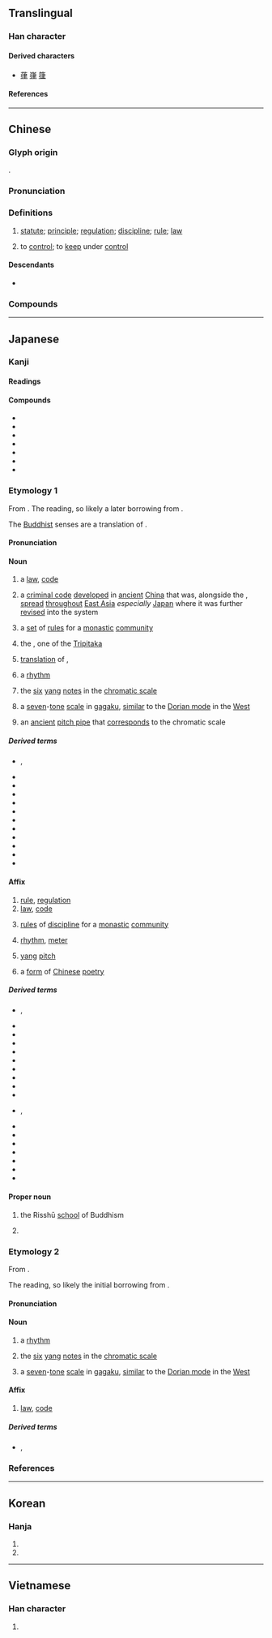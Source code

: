 {{character info}}
{{character info|0xf9d8}}
==Translingual==

===Han character===
{{Han char|rn=60|rad=彳|as=06|sn=9|four=25207|canj=HOLQ|ids=⿰彳聿}}

====Derived characters====
* [[葎]] [[嵂]] [[箻]]

====References====
{{Han ref|kx=0366.170|dkj=10097|dj=0687.110|hdz=20821.010|uh=5F8B|ud=24459|bh=ABDF|bd=43999}}
{{Han ref|uh=F9D8}}

----

==Chinese==
{{zh-forms}}

===Glyph origin===
{{Han etym}}
{{Han compound|彳|聿|c1=s|c2=p|ls=psc}}.

===Pronunciation===
{{zh-pron
|m=lǜ
|m-s=nu2
|dg=лү2
|c=leot6
|c-t=
|g=lit6
|h=pfs=li̍t;gd=lid6/lud6
|j=lyeh4
|mb=lṳ̆
|md=lŭk
|mn=lu̍t
|mn-t=lug8
|w=5liq
|x=li6
|mc=y
|oc=y
|cat=n,v
}}

===Definitions===
{{zh-hanzi}}

# [[statute]]; [[principle]]; [[regulation]]; [[discipline]]; [[rule]]; [[law]]
#: {{zh-x|法律|law}}
# to [[control]]; to [[keep]] under [[control]]

====Descendants====
{{CJKV||りつ|률|k2=율|luật}}

* {{desc|mnc|ᠯᡳᠣᡳ|bor=1}}

===Compounds===
{{zh-der|反律|律動|律己|律例|律令|律師|律詩|律條|旋律|卒律律|律賦|千篇一律|大清律|他律|律藏|嚴於律己|慣性定律|十二律|底特律|律尺|三一律|勃律|倍比定律|必律律|不律頭|心律不整|德律風|律科|律法|律曆志|律宗|律動教學|律動感|律切|律儀|平均律|庫侖定律|四分律|律度|光出律|如律令|定律|刑律|九章律|律呂正義|倍律|律律|不律|協律|因果律|律魁|七律|主旋律|心律|六律|乞留曲律|一律|五律|律呂|漫無紀律|法律漏洞|法律審|法律|戒律|排律|法律學|槓桿定律|本律|曲律|瀛奎律髓|概然律|查理定律|樂律|抱令守律|方頭不律|格律|矛盾律|析律貳端|玉律金科|挾書律|摩西律法|清規戒律|法律行為|析律舞文|時律|新律|排中律|歐姆定律|荊棘律|詞律|運動定律|詩律|黃金律|金科玉律|聲律|韻律操|結合律|竽律|菲律賓|鬱律|餘弦定律|耶律|虎克定律|韻律體操|音律|韻律|赤留出律|週期律|軍律|足律律|醫門法律|自律|紀律|讀律|節律|規律性|規律|赫柏定律|失律}}

----

==Japanese==

===Kanji===
{{ja-kanji|grade=6|rs=彳06}}

====Readings====
{{ja-readings
|goon=りち<りち
|kanon=りつ<りつ
|nanori=たかし, ただし, ただす, のり, ひろし, おさむ, りずむ, りつじ
}}

====Compounds====
{{der-top3|Compounds}}
* {{ja-r|律%管|りっ%かん}}
* {{ja-r|律%詩|りっ%し|ancient [[Chinese]] [[poetry]] [[verse]]}}
* {{ja-r|律%呂|りつ%りょ}}
* {{ja-r|律%令|りつ%りょう|historical [[legal code]] based on [[Confucianism]]}}
* {{ja-r|五%律|ご%りつ}}
* {{ja-r|排%律|はい%りつ}}
* {{ja-r|呂%律|ろ%れつ|[[articulation]]}}
{{der-bottom}}

===Etymology 1===
{{ja-kanjitab|りつ|yomi=kanon}}

From {{der|ja|ltc|sort=りつ|-}} {{ltc-l|律}}. The {{m|ja|漢音|tr=kan'on|lit=[[Han]] [[sound]]}} reading, so likely a later borrowing from {{cog|ltc|-}}.

The [[Buddhist]] senses are a translation of {{der|ja|sa|विनय|t=[[discipline]], [[guidance]], [[humility]]}}.

====Pronunciation====
{{ja-pron|y=ko|りつ|acc=1|acc_ref=DJR|a=ja-ritsu.ogg}}

====Noun====
{{ja-noun|りつ}}

# a [[law]], [[code]]
# {{lb|ja|sort=りつ|law|historical}} a [[criminal code]] [[develop]]ed in [[ancient]] [[China]] that was, alongside the {{m|ja|令|tr=ryō}}, [[spread]] [[throughout]] [[East Asia]] ''especially'' [[Japan]] where it was further [[revise]]d into the {{m|ja|律令|tr=Ritsuryō}} system
# {{lb|ja|sort=りつ|Buddhism}} a [[set]] of [[rule]]s for a [[monastic]] [[community]]
# {{lb|ja|Buddhism}} {{short for|ja|律蔵|tr=Ritsuzō|dot=:}} the {{w|Vinaya Piṭaka}}, one of the [[Tripitaka]]
# {{lb|ja|Buddhism}} {{short for|ja|[[律儀]], [[律義]]|tr=ritsugi|dot=:|sort=りつ}} [[translation]] of {{cog|sa|संवर}}, {{rfdef|ja|sort=りつ}}
# {{lb|ja|sort=りつ|music}} a [[rhythm]]
# {{lb|ja|music}} the [[six]] [[yang]] {{gl|[[odd]]-[[number#Verb|numbered]]}} [[note]]s in the {{m|ja|十二律|tr={{w|shí-èr-lǜ|jūniritsu}}}} [[chromatic scale]]
#: {{ant|ja|呂|tr=ryo}}
# {{lb|ja|music}} {{short for|ja|律旋|tr=rissen|dot=:}} a [[seven]]-[[tone]] [[scale]] in [[gagaku]], [[similar]] to the [[Dorian mode]] in the [[West]]
# {{short for|ja|律管|tr=rikkan|dot=:}} an [[ancient]] [[pitch pipe]] that [[correspond]]s to the {{m|ja||十二律|tr=jūniritsu}} chromatic scale

=====Derived terms=====
{{der-top3}}
* {{ja-r|律す|りっす}}, {{ja-r|律する|りっする}}
* {{ja-r|律%旋|りっ%せん}}
* {{ja-r|因%果%律|いん%が%りつ|[[law]] of [[causality]]}}
* {{ja-r|黄%金%律|おう%ごん%りつ|[[golden rule]]}}
* {{ja-r|可%換%律|か%かん%りつ|[[commutative]] law}}
* {{ja-r|交%換%律|こう%かん%りつ}}
* {{ja-r|自%然%律|し%ぜん%りつ}}
* {{ja-r|成%文%律|せい%ぶん%りつ}}
* {{ja-r|道%徳%律|どう%とく%りつ}}
* {{ja-r|不%文%律|ふ%ぶん%りつ}}
* {{ja-r|平%均%律|へい%きん%りつ}}
* {{ja-r|矛%盾%律|む%じゅん%りつ|law of [[contradiction]]}}
{{der-bottom}}

====Affix====
{{ja-pos|affix|りつ}}

# [[rule]], [[regulation]]
# [[law]], [[code]]
# {{lb|ja|Buddhism}} [[rule]]s of [[discipline]] for a [[monastic]] [[community]]
# {{lb|ja|music}} [[rhythm]], [[meter]]
# {{lb|ja|music}} [[yang]] [[pitch]]
# a [[form]] of [[Chinese]] [[poetry]]

=====Derived terms=====
{{der-top3}}
* {{ja-r|律%儀|りつ%ぎ|rom=-}}, {{ja-r|律%義|りつ%ぎ|[[faithful]], [[honest]]}}
* {{ja-r|律%師|りっ%し}}
* {{ja-r|律%動|りつ%どう|[[rhythm]]ic [[movement]]}}
* {{ja-r|律%法|りっ%ぽう|[[Law]] (of [[Judaism]]), [[Torah]]}}
* {{ja-r|一%律|いち%りつ}}
* {{ja-r|韻%律|いん%りつ}}
* {{ja-r|音%律|おん%りつ|[[musical]] [[tuning]] [[system]]}}
* {{ja-r|戒%律|かい%りつ|[[religious]] [[commandment]]}}
* {{ja-r|格%律|かく%りつ|[[maxim]]}}
* {{ja-r|楽%律|がく%りつ}}
* {{ja-r|規%律|き%りつ|rom=-}}, {{ja-r|紀%律|き%りつ}}
* {{ja-r|軍%律|ぐん%りつ}}
* {{ja-r|自%律|じ%りつ}}
* {{ja-r|旋%律|せん%りつ|[[melody]]}}
* {{ja-r|他%律|た%りつ}}
* {{ja-r|調%律|ちょう%りつ|[[tuning]]}}
* {{ja-r|法%律|ほう%りつ}}
* {{ja-r|呂%律|りょ%りつ}}
{{der-bottom}}

====Proper noun====
{{ja-pos|proper|りつ}}

# {{lb|ja|Buddhism}} {{short for|ja|律宗|tr=Risshū|dot=:}} the Risshū [[school]] of Buddhism
# {{given name|ja|female|A=a|sort=りつ}}

===Etymology 2===
{{ja-kanjitab|りち|yomi=goon}}

From {{der|ja|ltc|-}} {{ltc-l|律}}.

The {{m|ja|呉音|tr=goon|lit=[[Wu]] [[sound]]}} reading, so likely the initial borrowing from {{cog|ltc|-}}.

====Pronunciation====
{{ja-pron|y=go|りち|acc=1|a=ja-richi.ogg}}

====Noun====
{{ja-noun|りち}}

# {{lb|ja|music}} a [[rhythm]]
# {{lb|ja|music}} the [[six]] [[yang]] {{gl|[[odd]]-[[number#Verb|numbered]]}} [[note]]s in the {{m|ja|十二律|tr={{w|shí-èr-lǜ|jūniritsu}}}} [[chromatic scale]]
# {{lb|ja|music}} {{short for|ja|律旋|tr=rissen|dot=:}} a [[seven]]-[[tone]] [[scale]] in [[gagaku]], [[similar]] to the [[Dorian mode]] in the [[West]]

====Affix====
{{ja-pos|affix|りち}}

# [[law]], [[code]]

=====Derived terms=====
* {{ja-r|律%儀|りち%ぎ|rom=-}}, {{ja-r|律%義|りち%ぎ}}

===References===
<references/>

----

==Korean==

===Hanja===
{{ko-hanja|법칙|률||율}}

# {{hanja form of|률|[[law]]; [[rule]]}}
# {{hanja form of|율|[[law]]; [[rule]] (South Korea)}}

----

==Vietnamese==

===Han character===
{{vi-readings|reading=luật, lót, lọt, rút, rụt, sụt, suốt, trót, luốt, rọt, sốt, trốt, trút|rs=彳06}}

# {{rfdef|vi|sort=彳06}}